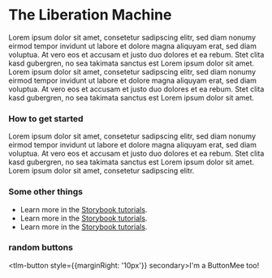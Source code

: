 
<Meta title="Introduction" />

<h1 style={{ color: 'var(--mw-core-color-primary-500)' }}>The Liberation Machine</h1>

Lorem ipsum dolor sit amet, consetetur sadipscing elitr, sed diam nonumy eirmod tempor invidunt ut labore et dolore magna aliquyam erat, sed diam voluptua. At vero eos et
accusam et justo duo dolores et ea rebum. Stet clita kasd gubergren, no sea takimata sanctus est Lorem ipsum dolor sit amet. Lorem ipsum dolor sit amet, consetetur sadipscing
elitr, sed diam nonumy eirmod tempor invidunt ut labore et dolore magna aliquyam erat, sed diam voluptua. At vero eos et accusam et justo duo dolores et ea rebum. Stet clita
kasd gubergren, no sea takimata sanctus est Lorem ipsum dolor sit amet.

### How to get started

Lorem ipsum dolor sit amet, consetetur sadipscing elitr, sed diam nonumy eirmod tempor invidunt ut labore et dolore magna aliquyam erat, sed diam voluptua. At vero eos et
accusam et justo duo dolores et ea rebum. Stet clita kasd gubergren, no sea takimata sanctus est Lorem ipsum dolor sit amet. Lorem ipsum dolor sit amet, consetetur sadipscing
elitr.


### Some other things

- Learn more in the [Storybook tutorials](https://storybook.js.org/tutorials/).
- Learn more in the [Storybook tutorials](https://storybook.js.org/tutorials/).
- Learn more in the [Storybook tutorials](https://storybook.js.org/tutorials/).

### random buttons

<tlm-button style={{marginRight: '10px'}} secondary>I'm a Button</tlm-button><tlm-button>Mee too!</tlm-button>
